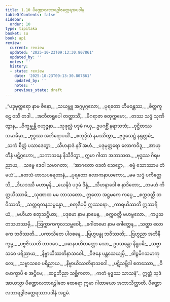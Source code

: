 ```yaml
---
title: 1.10 ပိဏ္ဍောလဘာရဒွါဇတ္ထေရအပဒါန
tableOfContents: false
sidebar:
  order: 10
type: tipitaka
basket: su
book: ap1
review:
  current: review
  updated: '2025-10-23T09:13:30.807861'
  updated_by: ''
  notes: ''
  history:
  - state: review
    date: '2025-10-23T09:13:30.807861'
    updated_by: ''
    notes: ''
    previous_state: draft
---
```



<ReviewStatus review={frontmatter.review} showDetails={true} />

<HypothesisAnnotation frontmatter={frontmatter} />

<DynamicBreadcrumb />

<Division number="613" book="ap1" e="ch" v="20" p="54">

<Paragraph number="635" type="verses" book="ap1">
_“ပဒုမုတ္တရော နာမ ဇိနော,_  
_သယမ္ဘူ အဂ္ဂပုဂ္ဂလော;_  
_ပုရတော ဟိမဝန္တဿ,_  
_စိတ္တကူဋေ ဝသီ တဒါ._  

</Paragraph>

</Division>
<Division number="614" book="ap1" e="ch" v="20" p="54">

<Paragraph number="636" type="verses" book="ap1">
_အဘီတရူပေါ တတ္ထာသိံ,_  
_မိဂရာဇာ စတုက္ကမော;_  
_တဿ သဒ္ဒံ သုဏိတွာန,_  
_ဝိက္ခမ္ဘန္တိ ဗဟုဇ္ဇနာ._  

</Paragraph>

</Division>
<Division number="615" book="ap1" e="ch" v="20" p="54">

<Paragraph number="637" type="verses" book="ap1">
_သုဖုလ္လံ ပဒုမံ ဂယှ,_  
ဥပဂစ္ဆိံ နရာသဘံ;_  
_ဝုဋ္ဌိတဿ သမာဓိမှာ,_  
_ဗုဒ္ဓဿ အဘိရောပယိံ._  

</Paragraph>

</Division>
<Division number="616" book="ap1" e="ch" v="20" p="54">

<Paragraph number="638" type="verses" book="ap1">
_စတုဒ္ဒိသံ နမဿိတွာ,_  
_ဗုဒ္ဓသေဋ္ဌံ နရုတ္တမံ;_  
_သကံ စိတ္တံ ပသာဒေတွာ,_  
_သီဟနာဒံ နဒိံ အဟံ._  

</Paragraph>

</Division>
<Division number="617" book="ap1" e="ch" v="20" p="54">

<Paragraph number="639" type="verses" book="ap1">
_ပဒုမုတ္တရော လောကဝိဒူ,_  
_အာဟုတီနံ ပဋိဂ္ဂဟော;_  
_သကာသနေ နိသီဒိတွာ,_  
ဣမာ ဂါထာ အဘာသထ._  

</Paragraph>

</Division>
<Division number="618" book="ap1" e="ch" v="20" p="54">

<Paragraph number="640" type="verses" book="ap1">
_ဗုဒ္ဓဿ ဂိရမညာယ,_  
_သဗ္ဗေ ဒေဝါ သမာဂတာ;_  
_‘အာဂတော ဝဒတံ သေဋ္ဌော,_  
_ဓမ္မံ သောဿာမ တံ မယံ’._  

</Paragraph>

</Division>
<Division number="619" book="ap1" e="ch" v="20" p="54">

<Paragraph number="641" type="verses" book="ap1">
_တေသံ ဟာသပရေတာနံ,_  
_ပုရတော လောကနာယကော;_  
_မမ သဒ္ဒံ ပကိတ္တေသိ,_  
_ဒီဃဒဿီ မဟာမုနိ._  

</Paragraph>

</Division>
<Division number="620" book="ap1" e="ch" v="20" p="54">

<Paragraph number="642" type="verses" book="ap1">
_ယေနိဒံ ပဒုမံ ဒိန္နံ,_  
_သီဟနာဒေါ စ နာဒိတော;_  
_တမဟံ ကိတ္တယိဿာမိ,_  
_သုဏာထ မမ ဘာသတော._  

</Paragraph>

</Division>
<Division number="621" book="ap1" e="ch" v="20" p="55">

<Paragraph number="643" type="verses" book="ap1">
ဣတော အဋ္ဌမကေ ကပ္ပေ,_  
_စက္ကဝတ္တီ ဘဝိဿတိ;_  
_သတ္တရတနသမ္ပန္နော,_  
_စတုဒီပမှိ ဣဿရော._  

</Paragraph>

</Division>
<Division number="622" book="ap1" e="ch" v="20" p="55">

<Paragraph number="644" type="verses" book="ap1">
_ကာရယိဿတိ ဣဿရိယံ,_  
_မဟိယာ စတုသဋ္ဌိယာ;_  
_ပဒုမော နာမ နာမေန,_  
_စက္ကဝတ္တီ မဟဗ္ဗလော._  

</Paragraph>

</Division>
<Division number="623" book="ap1" e="ch" v="20" p="55">

<Paragraph number="645" type="verses" book="ap1">
_ကပ္ပသတသဟဿမှိ,_  
_ဩက္ကာကကုလသမ္ဘဝေါ;_  
_ဂေါတမော နာမ ဂေါတ္တေန,_  
_သတ္ထာ လောကေ ဘဝိဿတိ._  

</Paragraph>

</Division>
<Division number="624" book="ap1" e="ch" v="20" p="55">

<Paragraph number="646" type="verses" book="ap1">
_ပကာသိတေ ပါဝစနေ,_  
_ဗြဟ္မဗန္ဓု ဘဝိဿတိ;_  
_ဗြဟ္မညာ အဘိနိက္ခမ္မ,_  
_ပဗ္ဗဇိဿတိ တာဝဒေ._  

</Paragraph>

</Division>
<Division number="625" book="ap1" e="ch" v="20" p="55">

<Paragraph number="647" type="verses" book="ap1">
_ပဓာနပဟိတတ္တော သော,_  
ဥပသန္တော နိရူပဓိ;_  
_သဗ္ဗာသဝေ ပရိညာယ,_  
_နိဗ္ဗာယိဿတိနာသဝေါ._  

</Paragraph>

</Division>
<Division number="626" book="ap1" e="ch" v="20" p="55">

<Paragraph number="648" type="verses" book="ap1">
_ဝိဇနေ ပန္တသေယျမှိ,_  
_ဝါဠမိဂသမာကုလေ;_  
_သဗ္ဗာသဝေ ပရိညာယ,_  
_နိဗ္ဗာယိဿတိနာသဝေါ._  

</Paragraph>

</Division>
<Division number="627" book="ap1" e="ch" v="20" p="55">

<Paragraph number="649" type="verses" book="ap1">
_ပဋိသမ္ဘိဒါ စတဿော,_  
_ဝိမောက္ခာပိ စ အဋ္ဌိမေ;_  
_ဆဠဘိညာ သစ္ဆိကတာ,_  
_ကတံ ဗုဒ္ဓဿ သာသနံ”._  

</Paragraph>

<Paragraph number="650" book="ap1">
ဣတ္ထံ သုဒံ အာယသ္မာ ပိဏ္ဍောလဘာရဒွါဇော ထေရော ဣမာ ဂါထာယော အဘာသိတ္ထာတိ.

</Paragraph>
</Division>

<Paragraph number="651" type="center" book="ap1">
ပိဏ္ဍောလဘာရဒွါဇတ္ထေရဿာပဒါနံ အဋ္ဌမံ.
</Paragraph>